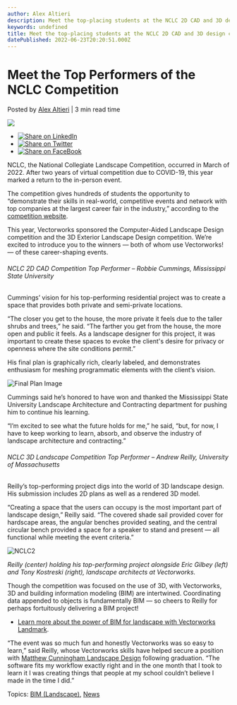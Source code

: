 ```yaml
---
author: Alex Altieri
description: Meet the top-placing students at the NCLC 2D CAD and 3D design competitions.
keywords: undefined
title: Meet the top-placing students at the NCLC 2D CAD and 3D design competitions. 
datePublished: 2022-06-23T20:20:51.000Z
---
```

  

# Meet the Top Performers of the NCLC Competition

 Posted by [Alex Altieri](https://blog.vectorworks.net/author/alex-altieri) | 3 min read time 

![](https://blog.vectorworks.net/hubfs/Blog%20Images/2022%20PVW%20Images/06_NCLC/Final%20Plan%20Image.jpg) 

* [![Share on LinkedIn](https://2659751.fs1.hubspotusercontent-na1.net/hubfs/2659751/michaelDemo/share-LI.png)](http://www.linkedin.com/shareArticle?mini=true&url=https%3A%2F%2Fblog.vectorworks.net%2Fmeet-the-top-performers-of-the-nclc-competition)
* [![Share on Twitter](https://2659751.fs1.hubspotusercontent-na1.net/hubfs/2659751/michaelDemo/share-TW.png)](https://www.twitter.com/share?text=Meet%20the%20Top%20Performers%20of%20the%20NCLC%20Competition&url=https%3A%2F%2Fblog.vectorworks.net%2Fmeet-the-top-performers-of-the-nclc-competition&via=PMGTweets)
* [![Share on FaceBook](https://2659751.fs1.hubspotusercontent-na1.net/hubfs/2659751/michaelDemo/share-FB.png)](https://www.facebook.com/sharer/sharer.php?u=https%3A%2F%2Fblog.vectorworks.net%2Fmeet-the-top-performers-of-the-nclc-competition)

NCLC, the National Collegiate Landscape Competition, occurred in March of 2022\. After two years of virtual competition due to COVID-19, this year marked a return to the in-person event.

The competition gives hundreds of students the opportunity to “demonstrate their skills in real-world, competitive events and network with top companies at the largest career fair in the industry,” according to the [competition website](https://www.landscapeprofessionals.org/NCLC/National-Collegiate-Landscape-Competition.aspx).

This year, Vectorworks sponsored the Computer-Aided Landscape Design competition and the 3D Exterior Landscape Design competition. We’re excited to introduce you to the winners — both of whom use Vectorworks! — of these career-shaping events.

###### NCLC 2D CAD Competition Top Performer – Robbie Cummings, Mississippi State University

Cummings’ vision for his top-performing residential project was to create a space that provides both private and semi-private locations. 

“The closer you get to the house, the more private it feels due to the taller shrubs and trees,” he said. “The farther you get from the house, the more open and public it feels. As a landscape designer for this project, it was important to create these spaces to evoke the client's desire for privacy or openness where the site conditions permit.”

His final plan is graphically rich, clearly labeled, and demonstrates enthusiasm for meshing programmatic elements with the client’s vision. 

![Final Plan Image](https://blog.vectorworks.net/hs-fs/hubfs/Blog%20Images/2022%20PVW%20Images/06_NCLC/Final%20Plan%20Image.jpg?width=700&name=Final%20Plan%20Image.jpg)

Cummings said he’s honored to have won and thanked the Mississippi State University Landscape Architecture and Contracting department for pushing him to continue his learning. 

“I’m excited to see what the future holds for me,” he said, “but, for now, I have to keep working to learn, absorb, and observe the industry of landscape architecture and contracting.”

###### NCLC 3D Landscape Competition Top Performer – Andrew Reilly, University of Massachusetts

Reilly’s top-performing project digs into the world of 3D landscape design. His submission includes 2D plans as well as a rendered 3D model.

“Creating a space that the users can occupy is the most important part of landscape design,” Reilly said. “The covered shade sail provided cover for hardscape areas, the angular benches provided seating, and the central circular bench provided a space for a speaker to stand and present — all functional while meeting the event criteria.”

![NCLC2](https://blog.vectorworks.net/hs-fs/hubfs/Blog%20Images/2022%20PVW%20Images/06_NCLC/NCLC2.jpg?width=700&name=NCLC2.jpg)

_Reilly (center) holding his top-performing project alongside Eric Gilbey (left) and Tony Kostreski (right), landscape architects at Vectorworks._

 Though the competition was focused on the use of 3D, with Vectorworks, 3D and building information modeling (BIM) are intertwined. Coordinating data appended to objects is fundamentally BIM — so cheers to Reilly for perhaps fortuitously delivering a BIM project!

* [Learn more about the power of BIM for landscape with Vectorworks Landmark](../../../net/vectorworks/blog/why-bim-is-taking-over-landscape-architecture.html).

 “The event was so much fun and honestly Vectorworks was so easy to learn,” said Reilly, whose Vectorworks skills have helped secure a position with [Matthew Cunningham Landscape Design](https://matthew-cunningham.com/) following graduation. “The software fits my workflow exactly right and in the one month that I took to learn it I was creating things that people at my school couldn’t believe I made in the time I did.”

 Topics: [BIM (Landscape)](https://blog.vectorworks.net/topic/bim-landscape), [News](https://blog.vectorworks.net/topic/news) 

  